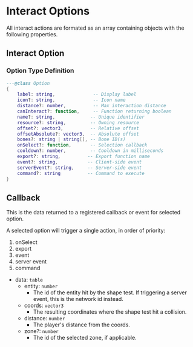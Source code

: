 # Interact Options

All interact actions are formated as an array containing objects with the following properties.

## Interact Option

### Option Type Definition

```lua
---@class Option
{
    label: string,              -- Display label
    icon?: string,              -- Icon name
    distance?: number,          -- Max interaction distance
    canInteract?: function,     -- Function returning boolean
    name?: string,             -- Unique identifier
    resource?: string,         -- Owning resource
    offset?: vector3,          -- Relative offset
    offsetAbsolute?: vector3,  -- Absolute offset
    bones?: string | string[], -- Bone ID(s)
    onSelect?: function,       -- Selection callback
    cooldown?: number,         -- Cooldown in milliseconds
    export?: string,          -- Export function name
    event?: string,           -- Client-side event
    serverEvent?: string,     -- Server-side event
    command?: string          -- Command to execute
}
```

## Callback

This is the data returned to a registered callback or event for selected option.

A selected option will trigger a single action, in order of priority:

1. onSelect
2. export
3. event
4. server event
5. command

- data: `table`
  - entity: `number`
    - The id of the entity hit by the shape test. If triggering a server event, this is the network id instead.
  - coords: `vector3`
    - The resulting coordinates where the shape test hit a collision. 
  - distance: `number`
    - The player's distance from the coords.
  - zone?: `number`
    - The id of the selected zone, if applicable.

